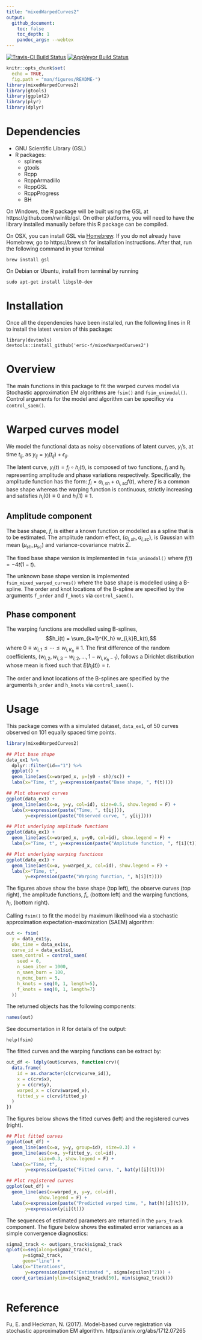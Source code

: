 ```yaml
---
title: "mixedWarpedCurves2"
output: 
  github_document:
    toc: false
    toc_depth: 1
    pandoc_args: --webtex
---
```


[![Travis-CI Build Status](https://travis-ci.org/eric-f/mixedWarpedCurves2.svg?branch=master)](https://travis-ci.org/eric-f/mixedWarpedCurves2) [![AppVeyor Build Status](https://ci.appveyor.com/api/projects/status/github/eric-f/mixedWarpedCurves2?branch=master&svg=true)](https://ci.appveyor.com/project/eric-f/mixedWarpedCurves2)

```r
knitr::opts_chunk$set(
  echo = TRUE, 
  fig.path = "man/figures/README-")
library(mixedWarpedCurves2)
library(gtools)
library(ggplot2)
library(plyr)
library(dplyr)
```

# Dependencies

- GNU Scientific Library (GSL)
- R packages:
    - splines
    - gtools
    - Rcpp
    - RcppArmadillo
    - RcppGSL
    - RcppProgress
    - BH

On Windows, the R package will be built using the GSL at https://github.com/rwinlib/gsl. On other platforms, you will need to have the library installed manually before this R package can be compiled.

On OSX, you can install GSL via [Homebrew](https://brew.sh). If you do not already have Homebrew, go to https://brew.sh for installation instructions. After that, run the following command in your terminal
```
brew install gsl
```

On Debian or Ubuntu, install from terminal by running
```
sudo apt-get install libgsl0-dev
```

# Installation

Once all the dependencies have been installed, run the following lines in R to install the latest version of this package:
```
library(devtools)
devtools::install_github('eric-f/mixedWarpedCurves2')
```

# Overview

The main functions in this package to fit the warped curves model via Stochastic approximation EM algorithms are `fsim()` and `fsim_unimodal()`. Control arguments for the model and algorithm can be specificy via `control_saem()`.

# Warped curves model

We model the functional data as noisy observations of latent curves, $y_i$'s, at time $t_{ij}$, as $y_{ij} = y_i(t_{ij}) + \epsilon_{ij}$.

The latent curve, $y_i(t) = f_i \circ h_i(t),$ is composed of two functions, $f_i$ and $h_i$, representing amplitude and phase variations respectively. Specifically, the amplitude function has the form: $f_i = a_{i,sh} + a_{i,sc} f(t)$, where $f$ is a common base shape whereas the warping function is continuous, strictly increasing and satisfies $h_i(0)\equiv 0$ and $h_i(1)\equiv 1$.

## Amplitude component

The base shape, $f$, is either a known function or modelled as a spline that is to be estimated. The amplitude random effect, $(a_{i,sh}, a_{i,sc})$, is Gaussian with mean $(\mu_{sh}, \mu_{sc})$ and variance-covariance matrix $\Sigma$.

The fixed base shape version is implemented in `fsim_unimodal()` where $f(t) = -4t(1-t)$.

The unknown base shape version is implemented `fsim_mixed_warped_curves()` where the base shape is modelled using a B-spline. The order and knot locations of the B-spline are specified by the arguments `f_order` and `f_knots` via `control_saem()`.

## Phase component

The warping functions are modelled using B-splines,
$$h_i(t) = \sum_{k=1}^{K_h} w_{i,k}B_k(t),$$
where $0\equiv w_{i,1} \leq \cdots \leq w_{i,K_h} \equiv 1$. The first difference of the random coefficients,
$(w_{i,2}, w_{i,3}-w_{i,2}, \ldots, 1-w_{i,K_h-1}),$
follows a Dirichlet distribution whose mean is fixed such that $E(h_i(t))=t$.

The order and knot locations of the B-splines are specified by the arguments `h_order` and `h_knots` via `control_saem()`.


# Usage
This package comes with a simulated dataset, `data_ex1`, of 50 curves observed on 101 equally spaced time points.

```r
library(mixedWarpedCurves2)

## Plot base shape
data_ex1 %>%
  dplyr::filter(id=="1") %>%
  ggplot() + 
  geom_line(aes(x=warped_x, y=(y0 - sh)/sc)) + 
  labs(x="Time, t", y=expression(paste("Base shape, ", f(t))))

## Plot observed curves
ggplot(data_ex1) + 
  geom_line(aes(x=x, y=y, col=id), size=0.5, show.legend = F) + 
  labs(x=expression(paste("Time, ", t[ij])), 
       y=expression(paste("Observed curve, ", y[ij])))

## Plot underlying amplitude functions
ggplot(data_ex1) + 
  geom_line(aes(x=warped_x, y=y0, col=id), show.legend = F) + 
  labs(x="Time, t", y=expression(paste("Amplitude function, ", f[i](t))))

## Plot underlying warping functions
ggplot(data_ex1) + 
  geom_line(aes(x=x, y=warped_x, col=id), show.legend = F) + 
  labs(x="Time, t", 
       y=expression(paste("Warping function, ", h[i](t))))
```
The figures above show the base shape (top left), the observe curves (top right), the amplitude functions, $f_i$, (bottom left) and the warping functions, $h_i$, (bottom right).

Calling `fsim()` to fit the model by maximum likelihood via a stochastic approximation expectation-maximization (SAEM) algorithm:
```r
out <- fsim(
  y = data_ex1$y,
  obs_time = data_ex1$x,
  curve_id = data_ex1$id,
  saem_control = control_saem(
    seed = 0,
    n_saem_iter = 1000,
    n_saem_burn = 100,
    n_mcmc_burn = 5,
    h_knots = seq(0, 1, length=5),
    f_knots = seq(0, 1, length=7)
  ))
```


The returned objects has the following components:
```r
names(out)
```
See documentation in R for details of the output:
```
help(fsim)
```

The fitted curves and the warping functions can be extract by:
```r
out_df <- ldply(out$curves, function(crv){
  data.frame(
    id = as.character(c(crv$curve_id)),
    x = c(crv$x),
    y = c(crv$y),
    warped_x = c(crv$warped_x),
    fitted_y = c(crv$fitted_y)
  )
})
```

The figures below shows the fitted curves (left) and the registered curves (right).
```r
## Plot fitted curves
ggplot(out_df) + 
  geom_line(aes(x=x, y=y, group=id), size=0.3) + 
  geom_line(aes(x=x, y=fitted_y, col=id), 
            size=0.3, show.legend = F) + 
  labs(x="Time, t", 
       y=expression(paste("Fitted curve, ", hat(y)[i](t))))

## Plot registered curves
ggplot(out_df) + 
  geom_line(aes(x=warped_x, y=y, col=id),
            show.legend = F) + 
  labs(x=expression(paste("Predicted warped time, ", hat(h)[i](t))), 
       y=expression(y[i](t)))
```

The sequences of estimated parameters are returned in the `pars_track` component. The figure below shows the estimated error variances as a simple convergence diagnostics:
```r
sigma2_track <- out$pars_track$sigma2_track
qplot(x=seq(along=sigma2_track),
      y=sigma2_track, 
      geom="line") + 
  labs(x="Iterations", 
       y=expression(paste("Estimated ", sigma[epsilon]^2))) + 
  coord_cartesian(ylim=c(sigma2_track[50], min(sigma2_track)))
  
```

# Reference
Fu, E. and Heckman, N. (2017). Model-based curve registration via stochastic approximation EM algorithm. \textit{arXiv preprint arXiv:1712.07265}
https://arxiv.org/abs/1712.07265
